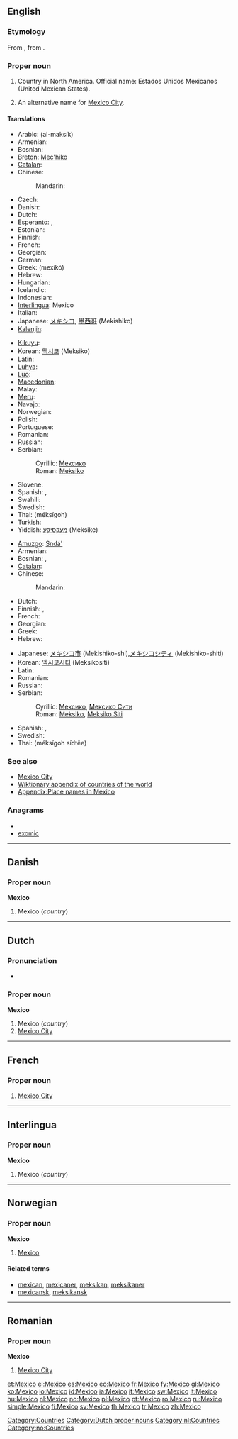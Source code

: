 {{also|México}}{{wikipedia}}
==English==


===Etymology===
From {{etyl|es}}, from {{etyl|nah}} {{term|mexihco|lang=nah}}.

===Proper noun===
{{en-proper noun}}

# Country in North America. Official name: Estados Unidos Mexicanos (United Mexican States).
# {{rare}} An alternative name for [[Mexico City]].

====Translations====
{{trans-top|country}}
* Arabic: {{Arab|[[المكسيك]]}} (al-maksík) {{f}}
* Armenian: {{t-|hy|Մեքսիկա|tr=Mek'sika}}
* Bosnian: {{t-|bs|Meksiko|m}}
* [[Breton]]: [[Mec'hiko]]
* [[Catalan]]: {{t-|ca|Mèxic|m}}
* Chinese:
*: Mandarin: {{t|cmn|墨西哥|tr=Mòxīgē|sc=Hani}}
* Czech: {{t+|cs|Mexiko|n}}
* Danish: {{t-|da|Mexico}}
* Dutch: {{t+|nl|Mexico}}
* Esperanto: {{t+|eo|Meksiko|xs=Esperanto}}, {{t-|eo|Meksikio|xs=Esperanto}}
* Estonian: {{t+|et|Mehhiko}}
* Finnish: {{t+|fi|Meksiko}}
* French: {{t+|fr|Mexique|m}}
* Georgian: {{t|ka|მექსიკა|tr=mek‘sika|sc=Geor|xs=Georgian}}
* German: {{t+|de|Mexiko|n}}
* Greek: {{t+|el|Μεξικό|n}} (mexikó)
* Hebrew: {{t+|he|מקסיקו|f|tr=meksiko}}
* Hungarian: {{t+|hu|Mexikó}}
* Icelandic: {{t+|is|Mexíkó|n}}
* Indonesian: {{t-|id|Meksiko|xs=Indonesian}}
* [[Interlingua]]: Mexico
* Italian: {{t+|it|Messico|m}}
* Japanese: [[メキシコ]], [[墨西哥]] (Mekishiko)
* [[Kalenjin]]: {{tø|kln|Meksiko}}
{{trans-mid}}
* [[Kikuyu]]: {{tø|ki|Meksiko}}
* Korean: [[멕시코]] (Meksiko)
* Latin: {{t|la|Mexicum|n}}
* [[Luhya]]: {{tø|luy|Meksiko}}
* [[Luo]]: {{tø|luo|Meksiko}}
* [[Macedonian]]: {{t+|mk|Мексико|n|tr=Méksiko}}
* Malay: {{t-|ms|Meksiko|xs=Malay}}
* [[Meru]]: {{tø|mer|Meksiko}}
* Navajo: {{tø|nv|Méhigo}}
* Norwegian: {{t+|no|Mexico}}
* Polish: {{t+|pl|Meksyk|m}}
* Portuguese: {{t+|pt|México|m}}
* Romanian: {{t-|ro|Mexic|n}}
* Russian: {{t+|ru|Мексика|f|tr=Méksika}}
* Serbian:
*: Cyrillic: [[Мексико#Serbian|Мексико]] {{m}}
*: Roman: [[Meksiko#Serbian|Meksiko]] {{m}}
* Slovene: {{t+|sl|Mehika|f}}
* Spanish: {{t+|es|México|m}}, {{t+|es|Méjico|m}}
* Swahili: {{t+|sw|Meksiko|xs=Swahili}}
* Swedish: {{t+|sv|Mexiko}}
* Thai: {{Thai|[[เม็กซิโก]]}} (méksígoh)
* Turkish: {{t+|tr|Meksika}}
* Yiddish: [[מעקסיקע]] (Meksike)
{{trans-bottom}}

{{trans-top|city}}
* [[Amuzgo]]: [[Sndá']]
* Armenian: {{t-|hy|Մեխիկո|tr=Mexiko}}
* Bosnian: {{t-|bs|Meksiko}}, {{t-|bs|Meksiko Siti|m}}
* [[Catalan]]: {{t-|ca|Mèxic|m}} {{t|ca|ciutat de Mèxic|f}}
* Chinese:
*: Mandarin: {{t|cmn|墨西哥城|tr=Mòxīgē Chéng|sc=Hani}}
* Dutch: {{t+|nl|Mexico}}
* Finnish: {{t-|fi|Mexico City}},  {{t+|fi|Mexico}}
* French: {{t+|fr|Mexico}}
* Georgian: {{t|ka|ქალაქი მექსიკა|tr=k‘alak‘i mek‘sika|sc=Geor|xs=Georgian}}
* Greek: {{t-|el|Πόλη του Μεξικού|f|tr=póli tou meksikoú}}
* Hebrew: {{t-|he|מקסיקו סיטי|f|tr=meksiko siti}}
{{trans-mid}}
* Japanese: [[メキシコ市]] (Mekishiko-shi),[[メキシコシティ]] (Mekishiko-shiti)
* Korean: [[멕시코시티]] (Meksikositi)
* Latin: {{t|la|Mexicopolis}}
* Romanian: {{t+|ro|Mexico}}
* Russian: {{t-|ru|Мехико|m|tr=Méχiko}}
* Serbian:
*: Cyrillic: [[Мексико#Serbian|Мексико]], [[Мексико Сити]] {{m}}
*: Roman: [[Meksiko#Serbian|Meksiko]], [[Meksiko Siti#Serbian|Meksiko Siti]] {{m}}
* Spanish: {{t+|es|México|m}}, {{t+|es|Ciudad de México|f}}
* Swedish: {{t+|sv|Mexico City}}
* Thai: {{Thai|[[เม็กซิโกซิตี้]]}} (méksígoh sídtêe)
{{trans-bottom}}

===See also===
* [[Mexico City]]
* [[Appendix:Countries of the world|Wiktionary appendix of countries of the world]]
* [[Appendix:Place names in Mexico]]

===Anagrams===
* {{alphagram|ceimox}}
* [[exomic#English|exomic]]

[[Category:Countries]]

----

==Danish==

===Proper noun===
'''Mexico'''

# Mexico (''country'')

----

==Dutch==

===Pronunciation===
* {{audio|Nl-Mexico.ogg|audio}}

===Proper noun===
'''Mexico'''

# Mexico (''country'')
# [[Mexico City]]

[[Category:Dutch proper nouns]]
[[Category:nl:Countries]]

----

==French==

===Proper noun===
{{infl|fr|proper noun}}

# [[Mexico City]]

----

==Interlingua==

===Proper noun===
'''Mexico'''

# Mexico (''country'')

----

==Norwegian==

===Proper noun===
'''Mexico'''

# [[#English|Mexico]]

====Related terms====
* [[mexican]], [[mexicaner]], [[meksikan]], [[meksikaner]]
* [[mexicansk]], [[meksikansk]]

[[Category:no:Countries]]

----

==Romanian==

===Proper noun===
'''Mexico'''

# [[Mexico City]]

[[et:Mexico]]
[[el:Mexico]]
[[es:Mexico]]
[[eo:Mexico]]
[[fr:Mexico]]
[[fy:Mexico]]
[[gl:Mexico]]
[[ko:Mexico]]
[[io:Mexico]]
[[id:Mexico]]
[[ia:Mexico]]
[[it:Mexico]]
[[sw:Mexico]]
[[lt:Mexico]]
[[hu:Mexico]]
[[nl:Mexico]]
[[no:Mexico]]
[[pl:Mexico]]
[[pt:Mexico]]
[[ro:Mexico]]
[[ru:Mexico]]
[[simple:Mexico]]
[[fi:Mexico]]
[[sv:Mexico]]
[[th:Mexico]]
[[tr:Mexico]]
[[zh:Mexico]]